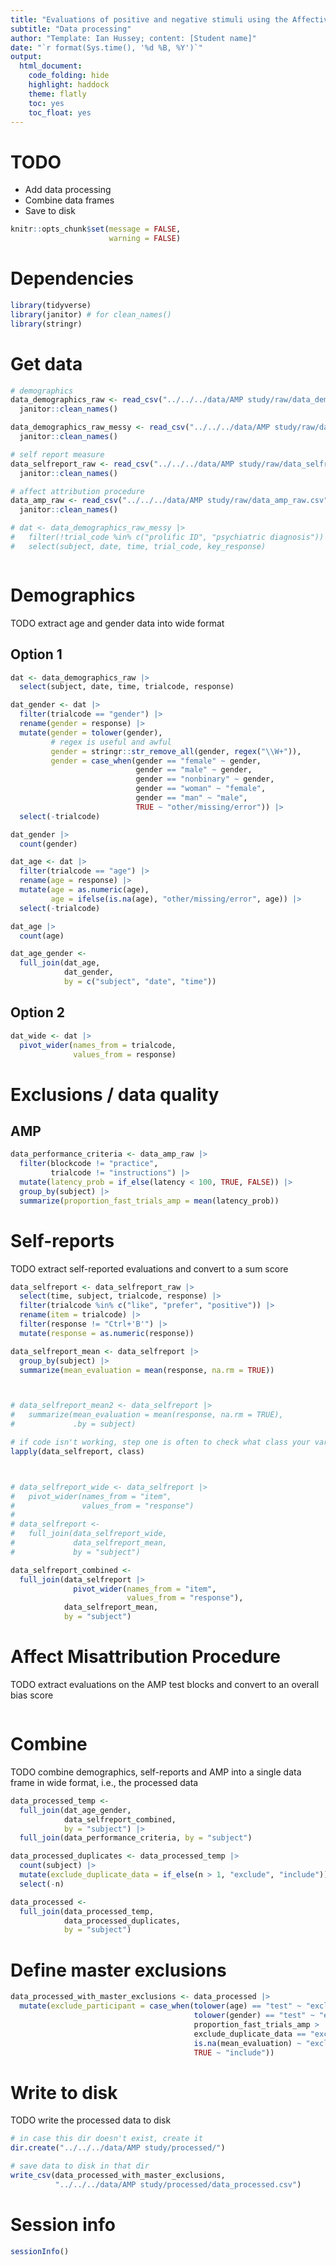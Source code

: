 ```yaml
---
title: "Evaluations of positive and negative stimuli using the Affective Misattribution Procedure (AMP) and self-reports"
subtitle: "Data processing"
author: "Template: Ian Hussey; content: [Student name]"
date: "`r format(Sys.time(), '%d %B, %Y')`"
output:
  html_document:
    code_folding: hide
    highlight: haddock
    theme: flatly
    toc: yes
    toc_float: yes
---
```


# TODO

- Add data processing
- Combine data frames
- Save to disk

```r

knitr::opts_chunk$set(message = FALSE,
                      warning = FALSE)

```

# Dependencies

```r

library(tidyverse)
library(janitor) # for clean_names()
library(stringr)

```

# Get data

```r

# demographics
data_demographics_raw <- read_csv("../../../data/AMP study/raw/data_demographics_raw.csv") |>
  janitor::clean_names()

data_demographics_raw_messy <- read_csv("../../../data/AMP study/raw/data_demographics_raw_messy.csv", skip = 2) |>
  janitor::clean_names()

# self report measure
data_selfreport_raw <- read_csv("../../../data/AMP study/raw/data_selfreport_raw.csv") |>
  janitor::clean_names()

# affect attribution procedure
data_amp_raw <- read_csv("../../../data/AMP study/raw/data_amp_raw.csv") |>
  janitor::clean_names()

```

```r

# dat <- data_demographics_raw_messy |>
#   filter(!trial_code %in% c("prolific ID", "psychiatric diagnosis")) |>
#   select(subject, date, time, trial_code, key_response)



```


# Demographics

TODO extract age and gender data into wide format

## Option 1

```r

dat <- data_demographics_raw |>
  select(subject, date, time, trialcode, response)

dat_gender <- dat |>
  filter(trialcode == "gender") |>
  rename(gender = response) |>
  mutate(gender = tolower(gender),
         # regex is useful and awful
         gender = stringr::str_remove_all(gender, regex("\\W+")),
         gender = case_when(gender == "female" ~ gender,
                            gender == "male" ~ gender,
                            gender == "nonbinary" ~ gender,
                            gender == "woman" ~ "female",
                            gender == "man" ~ "male",
                            TRUE ~ "other/missing/error")) |>
  select(-trialcode)

dat_gender |>
  count(gender)

dat_age <- dat |>
  filter(trialcode == "age") |>
  rename(age = response) |>
  mutate(age = as.numeric(age),
         age = ifelse(is.na(age), "other/missing/error", age)) |>
  select(-trialcode)

dat_age |>
  count(age)

dat_age_gender <- 
  full_join(dat_age, 
            dat_gender,
            by = c("subject", "date", "time"))

```

## Option 2

```r

dat_wide <- dat |>
  pivot_wider(names_from = trialcode,
              values_from = response)

```

# Exclusions / data quality

## AMP

```r

data_performance_criteria <- data_amp_raw |> 
  filter(blockcode != "practice", 
         trialcode != "instructions") |> 
  mutate(latency_prob = if_else(latency < 100, TRUE, FALSE)) |> 
  group_by(subject) |> 
  summarize(proportion_fast_trials_amp = mean(latency_prob))

```



# Self-reports

TODO extract self-reported evaluations and convert to a sum score

```r

data_selfreport <- data_selfreport_raw |>
  select(time, subject, trialcode, response) |>
  filter(trialcode %in% c("like", "prefer", "positive")) |>
  rename(item = trialcode) |>
  filter(response != "Ctrl+'B'") |>
  mutate(response = as.numeric(response))

data_selfreport_mean <- data_selfreport |>
  group_by(subject) |>
  summarize(mean_evaluation = mean(response, na.rm = TRUE))



# data_selfreport_mean2 <- data_selfreport |>
#   summarize(mean_evaluation = mean(response, na.rm = TRUE), 
#             .by = subject)

# if code isn't working, step one is often to check what class your variables are
lapply(data_selfreport, class)



# data_selfreport_wide <- data_selfreport |>
#   pivot_wider(names_from = "item",
#               values_from = "response")
#
# data_selfreport <- 
#   full_join(data_selfreport_wide,
#             data_selfreport_mean,
#             by = "subject")

data_selfreport_combined <- 
  full_join(data_selfreport |>
              pivot_wider(names_from = "item",
                          values_from = "response"),
            data_selfreport_mean,
            by = "subject")


```

# Affect Misattribution Procedure

TODO extract evaluations on the AMP test blocks and convert to an overall bias score

```r


```

# Combine

TODO combine demographics, self-reports and AMP into a single data frame in wide format, i.e., the processed data

```r

data_processed_temp <- 
  full_join(dat_age_gender,
            data_selfreport_combined,
            by = "subject") |> 
  full_join(data_performance_criteria, by = "subject")

data_processed_duplicates <- data_processed_temp |>
  count(subject) |>
  mutate(exclude_duplicate_data = if_else(n > 1, "exclude", "include")) |>
  select(-n)

data_processed <- 
  full_join(data_processed_temp,
            data_processed_duplicates,
            by = "subject")

```

# Define master exclusions

```r

data_processed_with_master_exclusions <- data_processed |>
  mutate(exclude_participant = case_when(tolower(age) == "test" ~ "exclude",
                                         tolower(gender) == "test" ~ "exclude",
                                         proportion_fast_trials_amp > .10 ~ "exclude",
                                         exclude_duplicate_data == "exclude" ~ "exclude",
                                         is.na(mean_evaluation) ~ "exclude",
                                         TRUE ~ "include"))


```

# Write to disk

TODO write the processed data to disk

```r

# in case this dir doesn't exist, create it
dir.create("../../../data/AMP study/processed/")

# save data to disk in that dir
write_csv(data_processed_with_master_exclusions,
          "../../../data/AMP study/processed/data_processed.csv")

```

# Session info

```r

sessionInfo()

```


